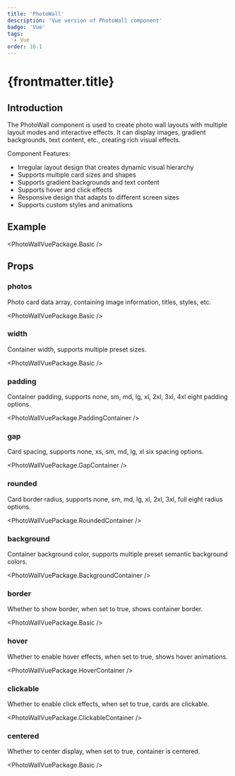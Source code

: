 ```yaml
---
title: 'PhotoWall'
description: 'Vue version of PhotoWall component'
badge: 'Vue'
tags:
  - Vue
order: 16.1
---
```



# {frontmatter.title}

## Introduction

The PhotoWall component is used to create photo wall layouts with multiple layout modes and interactive effects. It can display images, gradient backgrounds, text content, etc., creating rich visual effects.

Component Features:

- Irregular layout design that creates dynamic visual hierarchy
- Supports multiple card sizes and shapes
- Supports gradient backgrounds and text content
- Supports hover and click effects
- Responsive design that adapts to different screen sizes
- Supports custom styles and animations

## Example

<PhotoWallVuePackage.Basic />

## Props

### photos

Photo card data array, containing image information, titles, styles, etc.

<PhotoWallVuePackage.Basic />

### width

Container width, supports multiple preset sizes.

<PhotoWallVuePackage.Basic />

### padding

Container padding, supports none, sm, md, lg, xl, 2xl, 3xl, 4xl eight padding options.

<PhotoWallVuePackage.PaddingContainer />

### gap

Card spacing, supports none, xs, sm, md, lg, xl six spacing options.

<PhotoWallVuePackage.GapContainer />

### rounded

Card border radius, supports none, sm, md, lg, xl, 2xl, 3xl, full eight radius options.

<PhotoWallVuePackage.RoundedContainer />

### background

Container background color, supports multiple preset semantic background colors.

<PhotoWallVuePackage.BackgroundContainer />

### border

Whether to show border, when set to true, shows container border.

<PhotoWallVuePackage.Basic />

### hover

Whether to enable hover effects, when set to true, shows hover animations.

<PhotoWallVuePackage.HoverContainer />

### clickable

Whether to enable click effects, when set to true, cards are clickable.

<PhotoWallVuePackage.ClickableContainer />

### centered

Whether to center display, when set to true, container is centered.

<PhotoWallVuePackage.Basic />
